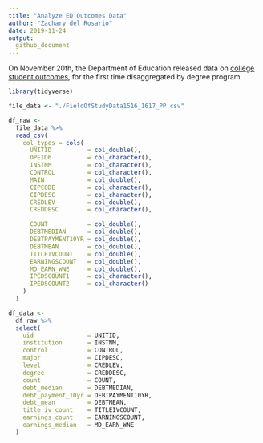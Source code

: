 ```yaml
---
title: "Analyze ED Outcomes Data"
author: "Zachary del Rosario"
date: 2019-11-24
output:
  github_document
---
```


On November 20th, the Department of Education released data on [college student
outcomes](https://www.insidehighered.com/news/2019/11/21/federal-government-releases-earnings-data-thousands-college-programs),
for the first time disaggregated by degree program.


```r
library(tidyverse)

file_data <- "./FieldOfStudyData1516_1617_PP.csv"

df_raw <-
  file_data %>%
  read_csv(
    col_types = cols(
      UNITID          = col_double(),
      OPEID6          = col_character(),
      INSTNM          = col_character(),
      CONTROL         = col_character(),
      MAIN            = col_double(),
      CIPCODE         = col_character(),
      CIPDESC         = col_character(),
      CREDLEV         = col_double(),
      CREDDESC        = col_character(),

      COUNT           = col_double(),
      DEBTMEDIAN      = col_double(),
      DEBTPAYMENT10YR = col_double(),
      DEBTMEAN        = col_double(),
      TITLEIVCOUNT    = col_double(),
      EARNINGSCOUNT   = col_double(),
      MD_EARN_WNE     = col_double(),
      IPEDSCOUNT1     = col_character(),
      IPEDSCOUNT2     = col_character()
    )
  )

df_data <-
  df_raw %>%
  select(
    uid               = UNITID,
    institution       = INSTNM,
    control           = CONTROL,
    major             = CIPDESC,
    level             = CREDLEV,
    degree            = CREDDESC,
    count             = COUNT,
    debt_median       = DEBTMEDIAN,
    debt_payment_10yr = DEBTPAYMENT10YR,
    debt_mean         = DEBTMEAN,
    title_iv_count    = TITLEIVCOUNT,
    earnings_count    = EARNINGSCOUNT,
    earnings_median   = MD_EARN_WNE
  )
```
